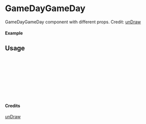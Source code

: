 
<Meta of={GameDayGameDay} title="unDraw/GameDayGameDay" />

# GameDayGameDay

GameDayGameDay component with different props.
Credit: [unDraw](https://undraw.co/illustrations)

#### Example

<Canvas of={GameDayGameDay.Primary} />

## Usage

```ts
import { GameDayGameDay } from "yadl-ui";

const Example = () => {
  return (
      <GameDayGameDay />
  );
};

export default Example;
```

#### Credits
[unDraw](https://undraw.co/illustrations)
